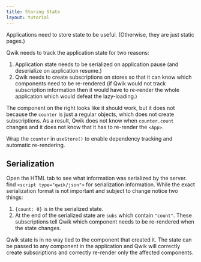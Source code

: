 ```yaml
---
title: Storing State
layout: tutorial
---
```


Applications need to store state to be useful. (Otherwise, they are just static pages.) 

Qwik needs to track the application state for two reasons:
1. Application state needs to be serialized on application pause (and deserialize on application resume.)
2. Qwik needs to create subscriptions on stores so that it can know which components need to be re-rendered (if Qwik would not track subscription information then it would have to re-render the whole application which would defeat the lazy-loading.)

The component on the right looks like it should work, but it does not because the `counter` is just a regular objects, which does not create subscriptions. As a result, Qwik does not know when `counter.count` changes and it does not know that it has to re-render the `<App>`. 

Wrap the `counter` in `useStore()` to enable dependency tracking and automatic re-rendering.

## Serialization

Open the HTML tab to see what information was serialized by the server. find `<script type="qwik/json">` for serialization information. While the exact serialization format is not important and subject to change notice two things:
1. `{count: 0}` is in the serialized state.
2. At the end of the serialized state are `subs` which contain `"count"`. These subscriptions tell Qwik which component needs to be re-rendered when the state changes.

Qwik state is in no way tied to the component that created it. The state can be passed to any component in the application and Qwik will correctly create subscriptions and correctly re-render only the affected components.

